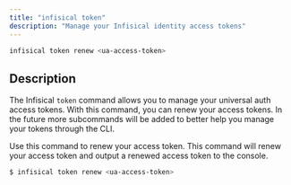 ```yaml
---
title: "infisical token"
description: "Manage your Infisical identity access tokens"
---
```


```bash 
infisical token renew <ua-access-token>
```

## Description
The Infisical `token` command allows you to manage your universal auth access tokens. 
With this command, you can renew your access tokens. In the future more subcommands will be added to better help you manage your tokens through the CLI.

<Accordion title="token renew <access-token>" defaultOpen="true">
  Use this command to renew your access token. This command will renew your access token and output a renewed access token to the console.

  ```bash
  $ infisical token renew <ua-access-token>
  ```

</Accordion>

